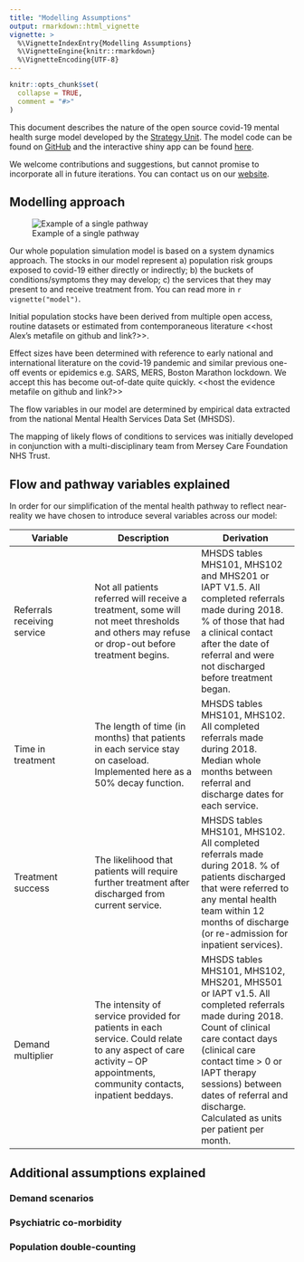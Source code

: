 ```yaml
---
title: "Modelling Assumptions"
output: rmarkdown::html_vignette
vignette: >
  %\VignetteIndexEntry{Modelling Assumptions}
  %\VignetteEngine{knitr::rmarkdown}
  %\VignetteEncoding{UTF-8}
---
```


```r
knitr::opts_chunk$set(
  collapse = TRUE,
  comment = "#>"
)
```

This document describes the nature of the open source covid-19 mental health surge model developed by the [Strategy Unit][su]. The model code can be found on [GitHub][gh] and the interactive shiny app can be found [here][app]. 

We welcome contributions and suggestions, but cannot promise to incorporate all in future iterations. You can contact
us on our [website][su_contact].

## Modelling approach 

![Example of a single pathway](model-pathway.jpg "Model Pathway")

Our whole population simulation model is based on a system dynamics approach. The stocks in our model represent a) population risk groups exposed to covid-19 either directly or indirectly; b) the buckets of conditions/symptoms they may develop; c) the services that they may present to and receive treatment from. You can read more in `r vignette("model")`. 

Initial population stocks have been derived from multiple open access, routine datasets or estimated from contemporaneous literature <<host Alex’s metafile on github and link?>>. 

Effect sizes have been determined with reference to early national and international literature on the covid-19 pandemic and similar previous one-off events or epidemics e.g. SARS, MERS, Boston Marathon lockdown. We accept this has become out-of-date quite quickly. <<host the evidence metafile on github and link?>>  

The flow variables in our model are determined by empirical data extracted from the national Mental Health Services Data Set (MHSDS). 

The mapping of likely flows of conditions to services was initially developed in conjunction with a multi-disciplinary team from Mersey Care Foundation NHS Trust. 

## Flow and pathway variables explained 

In order for our simplification of the mental health pathway to reflect near-reality we have chosen to introduce several variables across our model: 

| Variable | Description | Derivation |
|----------|-------------|------------|
| Referrals receiving service | Not all patients referred will receive a treatment, some will not meet thresholds and others may refuse or drop-out before treatment begins. | MHSDS tables MHS101, MHS102 and MHS201 or IAPT V1.5. All completed referrals made during 2018. % of those that had a clinical contact after the date of referral and were not discharged before treatment began. | 
| Time in treatment | The length of time (in months) that patients in each service stay on caseload. Implemented here as a 50% decay function. | MHSDS tables MHS101, MHS102. All completed referrals made during 2018. Median whole months between referral and discharge dates for each service. |
| Treatment success | The likelihood that patients will require further treatment after discharged from current service. |  MHSDS tables MHS101, MHS102. All completed referrals made during 2018. % of patients discharged that were referred to any mental health team within 12 months of discharge (or re-admission for inpatient services). |
| Demand multiplier | The intensity of service provided for patients in each service. Could relate to any aspect of care activity – OP appointments, community contacts, inpatient beddays. | MHSDS tables MHS101, MHS102, MHS201, MHS501 or IAPT v1.5. All completed referrals made during 2018. Count of clinical care contact days (clinical care contact time > 0 or IAPT therapy sessions) between dates of referral and discharge. Calculated as units per patient per month. |

## Additional assumptions explained 

### Demand scenarios 

### Psychiatric co-morbidity

### Population double-counting

[su]: https://www.strategyunitwm.nhs.uk/
[su_contact]: https://www.strategyunitwm.nhs.uk/contact
[gh]: https://github.com/The-Strategy-Unit/723_mh_covid_surge_modelling/ 
[app]: https://strategyunit.shinyapps.io/MH_Surge_Modelling/
